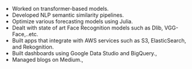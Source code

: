 - Worked on transformer-based models.
- Developed NLP semantic similarity pipelines.
- Optimize various forecasting models using Julia.
- Dealt with state of art Face Recognition models such as Dlib, VGG-Face,..etc.
- Built apps that integrate with AWS services such as S3, ElasticSearch, and Rekognition.
- Built dashboards using Google Data Studio and BigQuery.,
- Managed blogs on Medium.,
